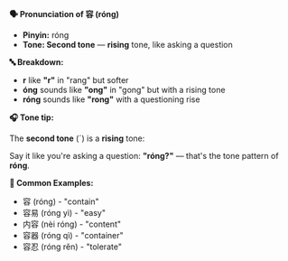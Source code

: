 **🗣️ Pronunciation of 容 (róng)**

- **Pinyin:** róng
- **Tone: Second tone** — **rising** tone, like asking a question

**🔤 Breakdown:**

- **r** like **"r"** in "rang" but softer
- **óng** sounds like **"ong"** in "gong" but with a rising tone
- **róng** sounds like **"rong"** with a questioning rise

**🎧 Tone tip:**

The **second tone** (ˊ) is a **rising** tone:

Say it like you're asking a question: **"róng?"** — that's the tone pattern of **róng**.

**📝 Common Examples:**

- 容 (róng) - "contain"
- 容易 (róng yì) - "easy"
- 内容 (nèi róng) - "content"
- 容器 (róng qì) - "container"
- 容忍 (róng rěn) - "tolerate"
